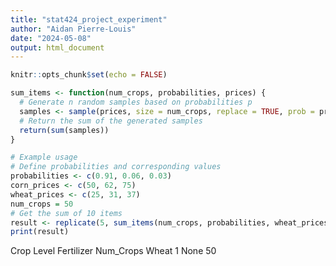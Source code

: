 ```yaml
---
title: "stat424_project_experiment"
author: "Aidan Pierre-Louis"
date: "2024-05-08"
output: html_document
---
```


```r
knitr::opts_chunk$set(echo = FALSE)
```


```r
sum_items <- function(num_crops, probabilities, prices) {
  # Generate n random samples based on probabilities p
  samples <- sample(prices, size = num_crops, replace = TRUE, prob = probabilities)
  # Return the sum of the generated samples
  return(sum(samples))
}

# Example usage
# Define probabilities and corresponding values
probabilities <- c(0.91, 0.06, 0.03)
corn_prices <- c(50, 62, 75)
wheat_prices <- c(25, 31, 37)
num_crops = 50
# Get the sum of 10 items
result <- replicate(5, sum_items(num_crops, probabilities, wheat_prices))
print(result)
```
Crop Level Fertilizer Num_Crops
Wheat	1	None	50
